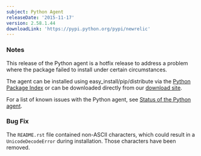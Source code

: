 ```yaml
---
subject: Python Agent
releaseDate: '2015-11-17'
version: 2.58.1.44
downloadLink: 'https://pypi.python.org/pypi/newrelic'
---
```


### Notes

This release of the Python agent is a hotfix release to address a problem where the package failed to install under certain circumstances.

The agent can be installed using easy_install/pip/distribute via the [Python Package Index](https://pypi.python.org/pypi/newrelic) or can be downloaded directly from our [download site](http://download.newrelic.com/python_agent/release/).

For a list of known issues with the Python agent, see [Status of the Python agent](https://docs.newrelic.com/docs/python/status-of-python-agent).

### Bug Fix

The `README.rst` file contained non-ASCII characters, which could result in a `UnicodeDecodeError` during installation. Those characters have been removed.
